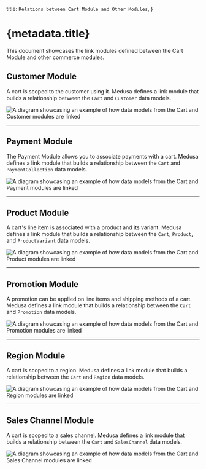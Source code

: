   title: `Relations between Cart Module and Other Modules`,
}

# {metadata.title}

This document showcases the link modules defined between the Cart Module and other commerce modules.

## Customer Module

A cart is scoped to the customer using it. Medusa defines a link module that builds a relationship between the `Cart` and `Customer` data models.

![A diagram showcasing an example of how data models from the Cart and Customer modules are linked](https://res.cloudinary.com/dza7lstvk/image/upload/v1711537276/Medusa%20Resources/cart-customer_pnjvuw.jpg)

---

## Payment Module

The Payment Module allows you to associate payments with a cart. Medusa defines a link module that builds a relationship between the `Cart` and `PaymentCollection` data models.

![A diagram showcasing an example of how data models from the Cart and Payment modules are linked](https://res.cloudinary.com/dza7lstvk/image/upload/v1711537849/Medusa%20Resources/cart-payment_ixziqm.jpg)

---

## Product Module

A cart's line item is associated with a product and its variant. Medusa defines a link module that builds a relationship between the `Cart`, `Product`, and `ProductVariant` data models.

![A diagram showcasing an example of how data models from the Cart and Product modules are linked](https://res.cloudinary.com/dza7lstvk/image/upload/v1716546229/Medusa%20Resources/cart-product_x82x9j.jpg)

---

## Promotion Module

A promotion can be applied on line items and shipping methods of a cart. Medusa defines a link module that builds a relationship between the `Cart` and `Promotion` data models.

![A diagram showcasing an example of how data models from the Cart and Promotion modules are linked](https://res.cloudinary.com/dza7lstvk/image/upload/v1711538015/Medusa%20Resources/cart-promotion_kuh9vm.jpg)

---

## Region Module

A cart is scoped to a region. Medusa defines a link module that builds a relationship between the `Cart` and `Region` data models.

![A diagram showcasing an example of how data models from the Cart and Region modules are linked](https://res.cloudinary.com/dza7lstvk/image/upload/v1716543714/Medusa%20Resources/customer-region_rtmymb.jpg)

---

## Sales Channel Module

A cart is scoped to a sales channel. Medusa defines a link module that builds a relationship between the `Cart` and `SalesChannel` data models.

![A diagram showcasing an example of how data models from the Cart and Sales Channel modules are linked](https://res.cloudinary.com/dza7lstvk/image/upload/v1711538159/Medusa%20Resources/cart-sales-channel_n2oi0v.jpg)
